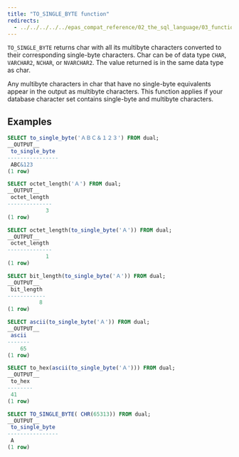 ```yaml
---
title: "TO_SINGLE_BYTE function"
redirects:
  - ../../../../../epas_compat_reference/02_the_sql_language/03_functions_and_operators/to_single_byte #generated for docs/epas/reorg-role-use-case-mode
---
```


`TO_SINGLE_BYTE` returns char with all its multibyte characters converted to their corresponding single-byte characters. Char can be of data type `CHAR`, `VARCHAR2`, `NCHAR`, or `NVARCHAR2`. The value returned is in the same data type as char.

Any multibyte characters in char that have no single-byte equivalents appear in the output as multibyte characters. This function applies if your database character set contains single-byte and multibyte characters.

## Examples

```sql
SELECT to_single_byte('ＡＢＣ＆１２３') FROM dual;
__OUTPUT__
 to_single_byte 
----------------
 ABC&123
(1 row)
```

```sql
SELECT octet_length('Ａ') FROM dual;
__OUTPUT__
 octet_length 
--------------
            3
(1 row)
```

```sql
SELECT octet_length(to_single_byte('Ａ')) FROM dual;
__OUTPUT__
 octet_length 
--------------
            1
(1 row)
```

```sql
SELECT bit_length(to_single_byte('Ａ')) FROM dual;
__OUTPUT__
 bit_length 
------------
          8
(1 row)
```

```sql
SELECT ascii(to_single_byte('Ａ')) FROM dual;
__OUTPUT__
 ascii 
-------
    65
(1 row)
```

```sql
SELECT to_hex(ascii(to_single_byte('Ａ'))) FROM dual;
__OUTPUT__
 to_hex 
--------
 41
(1 row)
```

```sql
SELECT TO_SINGLE_BYTE( CHR(65313)) FROM dual;
__OUTPUT__
 to_single_byte 
----------------
 A
(1 row)
```